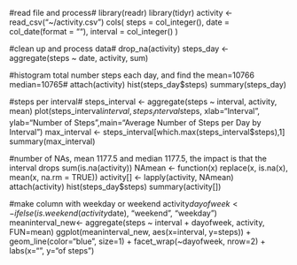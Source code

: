 
#read file and process#
library(readr)
library(tidyr)
activity <- read_csv("~/activity.csv")
  cols(
    steps = col_integer(),
    date = col_date(format = ""),
    interval = col_integer()
  )

#clean up and process data#
drop_na(activity)
steps_day <- aggregate(steps ~ date, activity, sum)
    
#histogram total number steps each day, and find the mean=10766 median=10765#
attach(activity)
hist(steps_day$steps)
summary(steps_day)

#steps per interval#
steps_interval <- aggregate(steps ~ interval, activity, mean)
plot(steps_interval$interval,steps_interval$steps, xlab="Interval", ylab="Number of Steps",main="Average Number of Steps per Day by Interval")
max_interval <- steps_interval[which.max(steps_interval$steps),1]
summary(max_interval)

#number of NAs, mean 1177.5 and median 1177.5, the impact is that the interval drops 
sum(is.na(activity))
NAmean <- function(x) replace(x, is.na(x), mean(x, na.rm = TRUE))
activity[] <- lapply(activity, NAmean)
attach(activity)
hist(steps_day$steps)
summary(activity[])

#make column with weekday or weekend
activity$dayofweek <- ifelse(is.weekend(activity$date), "weekend", "weekday")
meaninterval_new<- aggregate(steps ~ interval + dayofweek, activity, FUN=mean)
ggplot(meaninterval_new, aes(x=interval, y=steps)) + 
  geom_line(color="blue", size=1) + 
  facet_wrap(~dayofweek, nrow=2) +
  labs(x="\nInterval", y="\nNumber of steps")
